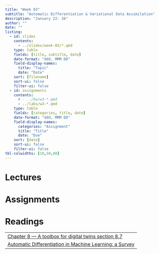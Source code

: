 ```yaml
---
title: "Week 03"
subtitle: "Automatic Differentiation & Variational Data Assimilation"
description: "January 22- 26"
author: ""
date: ""
listing:
  - id: slides
    contents:
      - ../slides/week-03/*.qmd
    type: table
    fields: [title, subtitle, date]
    date-format: "ddd, MMM DD"
    field-display-names:
      title: "Topic"
      date: "Date"
    sort: [filename]
    sort-ui: false
    filter-ui: false
  - id: assignments
    contents:
      # - ../hw/w3-*.qmd
      - ../labs/w3-*.qmd
    type: table
    fields: [categories, title, date]
    date-format: "ddd, MMM DD"
    field-display-names:
      categories: "Assignment"
      title: "Title"
      date: "Due"
    sort: [date]
    sort-ui: false
    filter-ui: false
tbl-colwidths: [10,50,40]
---
```


# Lectures

::: {#slides}
:::

# Assignments

::: {#assignments}
:::

# Readings

|                                                                                                           |
|-----------------------------------------------------------------------------------------------------------|
| [Chapter 8 --- A toolbox for digital twins section 8.7](https://galileo-gatech.primo.exlibrisgroup.com/permalink/01GALI_GIT/naju39/alma9937674297402486)                 | 
| [Automatic Differentiation in Machine Learning: a Survey](https://arxiv.org/pdf/1502.05767.pdf)                 | 



